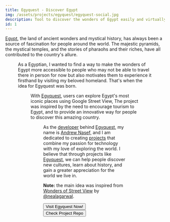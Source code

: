 ```yaml
---
title: Egyquest - Discover Egypt
img: /assets/projects/egyquest/egyquest-social.jpg
description: Tool to discover the wonders of Egypt easily and virtually.
id: 1
---
```



[Egypt](https://en.wikipedia.org/wiki/Egypt), the land of ancient wonders and mystical history, has always been a source of fascination for people around the world. The majestic pyramids, the mystical temples, and the stories of pharaohs and their riches, have all contributed to the country's allure.

<Figure
  src="/assets/projects/egyquest/egyquest-main-view.jpg"
  alt="Egyquest website main view"
  description="People form the whole world can now visit virtually from the comfort of your own home and experience it as if you were really there."
/>

As a Egyptian, I wanted to find a way to make the wonders of Egypt more accessible to people who may not be able to travel there in person for now but also motivates them to experience it firsthand by visiting my beloved homeland. That's when the idea for Egyquest was born.

<Figure
  src="/assets/projects/egyquest/egyquest-share-a-place.jpg"
  alt="Egyquest share a place view"
  description="I wanted visitors to spread the love of Egypt with others by sharing the links to the places they explore virtually on Egyquest."
/>

With [Egyquest](http://andronasef.github.io/egyquest), users can explore Egypt's most iconic places using Google Street View, The project was inspired by the need to encourage tourism to Egypt, and to provide an innovative way for people to discover this amazing country.

<Figure
  src="/assets/projects/egyquest/egyquest-loved-places-list.jpg"
  alt="Egyquest Loved Places List "
  description="My hope is that visitors will find and keep (Loved Places List) the places that touch their hearts, and that someday they will have the opportunity to experience Egypt in person."
/>

As the [developer](https://andronasef.github.io/) behind [Egyquest](https://andronasef.github.io/egyquest), my name is [Andrew Nasef,](https://andronasef.github.io/) and I am dedicated to creating [projects](https://andronasef.github.io/projects) that combine my passion for technology with my love of exploring the world. I believe that through projects like [Egyquest](https://andronasef.github.io/egyquest), we can help people discover new cultures, learn about history, and gain a greater appreciation for the world we live in.

**Note:** the main idea was inspired from [Wonders of Street View](https://neal.fun/wonders-of-street-view/) by [@nealagarwal](https://twitter.com/nealagarwal).

<section class="flex flex-row gap-3">
  <Button link="https://andronasef.github.io/egyquest">
    Visit Egyquest Now!
  </Button>
  <Button link="https://github.com/andronasef/egyquest">
    Check Project Repo
  </Button>
</section>
